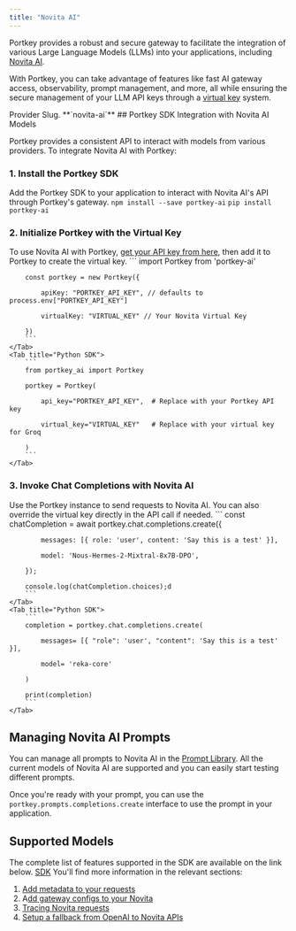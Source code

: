 ```yaml
---
title: "Novita AI"
---
```


Portkey provides a robust and secure gateway to facilitate the integration of various Large Language Models (LLMs) into your applications, including [Novita AI](https://novita.ai/).

With Portkey, you can take advantage of features like fast AI gateway access, observability, prompt management, and more, all while ensuring the secure management of your LLM API keys through a [virtual key](/docs/product/ai-gateway/virtual-keys) system.

<Note>
Provider Slug.   **`novita-ai`**
</Note>
## Portkey SDK Integration with Novita AI Models

Portkey provides a consistent API to interact with models from various providers. To integrate Novita AI with Portkey:

### 1\. Install the Portkey SDK

Add the Portkey SDK to your application to interact with Novita AI's API through Portkey's gateway.
<Tabs>
    <Tab title="NodeJS">
        ```
        npm install --save portkey-ai
        ```
    </Tab>
    <Tab title="Python">
        ```
        pip install portkey-ai
        ```
    </Tab>

  </Tabs>




### 2\. Initialize Portkey with the Virtual Key

To use Novita AI with Portkey, [get your API key from here](https://novita.ai/settings), then add it to Portkey to create the virtual key.
<Tabs>
    <Tab title="NodeJS SDK">
        ```
        import Portkey from 'portkey-ai'


        const portkey = new Portkey({

            apiKey: "PORTKEY_API_KEY", // defaults to process.env["PORTKEY_API_KEY"]

            virtualKey: "VIRTUAL_KEY" // Your Novita Virtual Key

        })
        ```
    </Tab>
    <Tab title="Python SDK">
        ```
        from portkey_ai import Portkey

        portkey = Portkey(

            api_key="PORTKEY_API_KEY",  # Replace with your Portkey API key

            virtual_key="VIRTUAL_KEY"   # Replace with your virtual key for Groq

        )
        ```
    </Tab>

  </Tabs>



### 3\. Invoke Chat Completions with Novita AI

Use the Portkey instance to send requests to Novita AI. You can also override the virtual key directly in the API call if needed.
<Tabs>
    <Tab title="NodeJS SDK">
        ```
        const chatCompletion = await portkey.chat.completions.create({

            messages: [{ role: 'user', content: 'Say this is a test' }],

            model: 'Nous-Hermes-2-Mixtral-8x7B-DPO',

        });

        console.log(chatCompletion.choices);d
        ```
    </Tab>
    <Tab title="Python SDK">
        ```
        completion = portkey.chat.completions.create(

            messages= [{ "role": 'user', "content": 'Say this is a test' }],

            model= 'reka-core'

        )

        print(completion)
        ```
    </Tab>

  </Tabs>




## Managing Novita AI Prompts

You can manage all prompts to Novita AI in the [Prompt Library](/docs/product/prompt-library). All the current models of Novita AI are supported and you can easily start testing different prompts.

Once you're ready with your prompt, you can use the `portkey.prompts.completions.create` interface to use the prompt in your application.

## Supported Models

The complete list of features supported in the SDK are available on the link below.
<Info>
[SDK](/docs/api-reference/portkey-sdk-client)
</Info>
You'll find more information in the relevant sections:

1. [Add metadata to your requests](/docs/product/observability/metadata)
2. A[dd gateway configs to your Novita](/docs/product/ai-gateway/configs)
3. [Tracing Novita requests](/docs/product/observability/traces)
4. [Setup a fallback from OpenAI to Novita APIs](/docs/product/ai-gateway/fallbacks)
